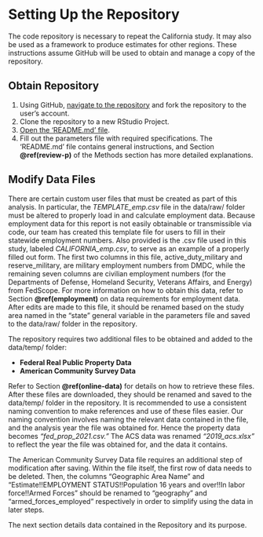 # Setting Up the Repository {#setup}
The code repository is necessary to repeat the California study. It may also be used as a framework to produce estimates for other regions. These instructions assume GitHub will be used to obtain and manage a copy of the repository. 

## Obtain Repository {#get-repo}
1. Using GitHub, [navigate to the repository](https://github.com/CAStateLibrary/meis_methodology) and fork the repository to the user’s account. 
2. Clone the repository to a new RStudio Project. 
3. [Open the ‘README.md’ file](https://github.com/CAStateLibrary/meis_methodology/blob/master/README.md).
4. Fill out the parameters file with required specifications. The ‘README.md’ file contains general instructions, and Section **\@ref(review-p)** of the Methods section has more detailed explanations. 

## Modify Data Files {#modify-data}
There are certain custom user files that must be created as part of this analysis. In particular, the *TEMPLATE_emp.csv* file in the data/raw/ folder must be altered to properly load in and calculate employment data. Because employment data for this report is not easily obtainable or transmissible via code, our team has created this template file for users to fill in their statewide employment numbers. Also provided is the .csv file used in this study, labeled *CALIFORNIA_emp.csv*, to serve as an example of a properly filled out form. The first two columns in this file, active_duty_military and reserve_military, are military employment numbers from DMDC, while the remaining seven columns are civilian employment numbers (for the Departments of Defense, Homeland Security, Veterans Affairs, and Energy) from FedScope. For more information on how to obtain this data, refer to Section **\@ref(employment)** on data requirements for employment data. After edits are made to this file, it should be renamed based on the study area named in the “state” general variable in the parameters file and saved to the data/raw/ folder in the repository. 

The repository requires two additional files to be obtained and added to the data/temp/ folder: 

- **Federal Real Public Property Data** 
- **American Community Survey Data** 

Refer to Section **\@ref(online-data)** for details on how to retrieve these files. After these files are downloaded, they should be renamed and saved to the data/temp/ folder in the repository. It is recommended to use a consistent naming convention to make references and use of these files easier. Our naming convention involves naming the relevant data contained in the file, and the analysis year the file was obtained for. Hence the property data becomes *“fed_prop_2021.csv.”* The ACS data was renamed *“2019_acs.xlsx”* to reflect the year the file was obtained for, and the data it contains.  

The American Community Survey Data file requires an additional step of modification after saving. Within the file itself, the first row of data needs to be deleted. Then, the columns “Geographic Area Name” and “Estimate!!EMPLOYMENT STATUS!!Population 16 years and over!!In labor force!!Armed Forces” should be renamed to “geography” and “armed_forces_employed” respectively in order to simplify using the data in later steps. 

The next section details data contained in the Repository and its purpose.

